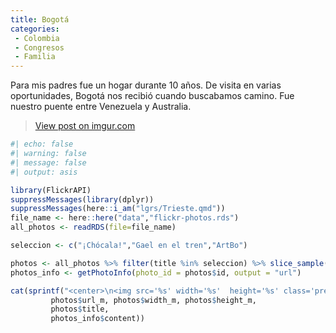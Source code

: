 ```yaml
---
title: Bogotá
categories:
 - Colombia
 - Congresos
 - Familia
---
```


Para mis padres fue un hogar durante 10 años. De visita en varias oportunidades, Bogotá nos recibió cuando buscabamos camino. Fue nuestro puente entre Venezuela y Australia.

<blockquote class="imgur-embed-pub" lang="en" data-id="IsKcZNg"><a href="https://imgur.com/IsKcZNg">View post on imgur.com</a></blockquote><script async src="//s.imgur.com/min/embed.js" charset="utf-8"></script>

```r
#| echo: false
#| warning: false
#| message: false
#| output: asis

library(FlickrAPI)
suppressMessages(library(dplyr))
suppressMessages(here::i_am("lgrs/Trieste.qmd"))
file_name <- here::here("data","flickr-photos.rds")
all_photos <- readRDS(file=file_name)

seleccion <- c("¡Chócala!","Gael en el tren","ArtBo")

photos <- all_photos %>% filter(title %in% seleccion) %>% slice_sample(n=1)
photos_info <- getPhotoInfo(photo_id = photos$id, output = "url")

cat(sprintf("<center>\n<img src='%s' width='%s'  height='%s' class='preview-image'>\n<br/>\n**%s** by <a href='%s' target='flickr'>JR Ferrer Paris @ flickr</a><br/></center>", 
         photos$url_m, photos$width_m, photos$height_m,
         photos$title,
         photos_info$content))
```
